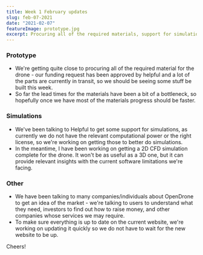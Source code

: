 ```yaml
---
title: Week 1 February updates
slug: feb-07-2021
date: "2021-02-07"
featureImage: prototype.jpg
excerpt: Procuring all of the required materials, support for simulations, market research, speaking to potential investors.
---
```


### Prototype

- We're getting quite close to procuring all of the required material for the drone - our funding request has been approved by helpful and a lot of the parts are currently in transit, so we should be seeing some stuff be built this week.
- So far the lead times for the materials have been a bit of a bottleneck, so hopefully once we have most of the materials progress should be faster.

### Simulations

- We've been talking to Helpful to get some support for simulations, as currently we do not have the relevant computational power or the right license, so we're working on getting those to better do simulations.
- In the meantime, I have been working on getting a 2D CFD simulation complete for the drone. It won't be as useful as a 3D one, but it can provide relevant insights with the current software limitations we're facing.

### Other

- We have been talking to many companies/individuals about OpenDrone to get an idea of the market - we're talking to users to understand what they need, investors to find out how to raise money, and other companies whose services we may require.
- To make sure everything is up to date on the current website, we're working on updating it quickly so we do not have to wait for the new website to be up.

Cheers!
